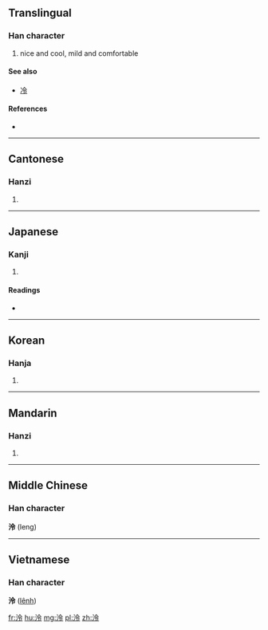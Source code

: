 ==Translingual==

===Han character===
{{Han char|rn=85|rad=水|as=05|sn=8|four=38137|canj=EOII}}

# nice and cool, mild and comfortable

====See also====
* [[冷]] <!-- visually similar -->

====References====
* {{Han ref|kx=0617.060|dkj=17306|dj=1012.040|hdz=31589.070|uh=6CE0|ud=27872|bh=AA7E|bd=43646}}

----

==Cantonese==

===Hanzi===
{{yue-hanzi|jyut=|y=ling4}}

# {{defn|lang=yue|sort=水05}}

----

==Japanese==

===Kanji===
{{ja-kanji|grade=|rs=水05}}

# {{defn|lang=ja|sort=水05}}

====Readings====
* {{ja-readings|on=[[れい]] (rei), [[りょう]] (ryō), [[れん]] (ren)|kun=[[さとす]] (satosu)}}

----

==Korean==

===Hanja===
{{ko-hanja|hangeul=[[령]]>[[영]]|eumhun=|rv=ryeong>yeong|mr=ryŏng>yŏng|y=lyeng>yeng}}

# {{defn|lang=ko|sort=水05}}

----

==Mandarin==

===Hanzi===
{{cmn-hanzi|pin=[[líng]] ([[ling2]])|wg=ling<sup>2</sup>}}
# {{defn|lang=cmn|sort=水05}}

----

==Middle Chinese==

===Han character===
'''泠''' (leng)

----

==Vietnamese==

===Han character===
'''泠''' ([[lênh]])

[[fr:泠]]
[[hu:泠]]
[[mg:泠]]
[[pl:泠]]
[[zh:泠]]